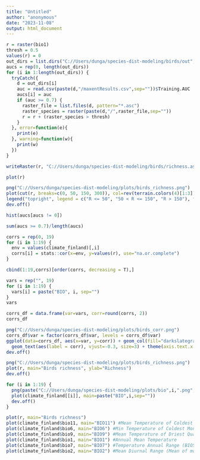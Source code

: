 ---
title: "Untitled"
author: "anonymous"
date: "2023-11-08"
output: html_document
---

```{r}
r = raster(bio1)
thresh = 0.5
values(r) = 0
out_dirs = list.dirs("C://Users/dunga/species-dist-modeling/birds/out", recursive=FALSE)
aucs = rep(0, length(out_dirs))
for (i in 1:length(out_dirs)) {
  tryCatch({
    d = out_dirs[i]
    auc = read.csv(paste(d,"/maxentResults.csv",sep=""))$Training.AUC
    aucs[i] = auc
    if (auc >= 0.7) {
      raster_file = list.files(d, pattern="*.asc")
      raster_species = raster(paste(d,"/",raster_file,sep=""))
      r = r + (raster_species > thresh)
    }
  }, error=function(e){
    print(e)
  }, warning=function(w){
    print(w)
  })
}
```

```{r}
writeRaster(r, "C://Users/dunga/species-dist-modeling/birds/richness.asc")
```

```{r}
plot(r)
```

```{r}
png("C://Users/dunga/species-dist-modeling/plots/birds_richness.png")
plot(cut(r, breaks=c(0, 50, 150, 300)), col=rev(terrain.colors(4)[1:3]), legend = FALSE, main="Birds Richness")
legend("topright", legend = c("R <= 50", "50 < R <= 150", "R > 150"), fill=rev(terrain.colors(4)[1:3]))
dev.off()
```
```{r}
hist(aucs[aucs != 0])
```
```{r}
sum(aucs >= 0.7)/length(aucs)
```

```{r}
corrs = rep(0, 19)
for (i in 1:19) {
  env = values(climate_finland)[,i]
  corrs[i] = stats::cor(x=env, y=values(r), use="na.or.complete")
}
```

```{r}
cbind(1:19,corrs)[order(corrs, decreasing = T),]
```
```{r}
vars = rep("", 19)
for (i in 1:19) {
  vars[i] = paste("BIO", i, sep="")
}
vars
```
```{r}
corrs_df = data.frame(var=vars, corr=round(corrs, 2))
corrs_df
```

```{r}
png("C://Users/dunga/species-dist-modeling/plots/birds_corr.png")
corrs_df$var = factor(corrs_df$var, levels = corrs_df$var)
ggplot(data=corrs_df, aes(x=var, y=corr)) + geom_col(fill="darkslategray1") +
  geom_text(aes(label = corr), vjust=-0.3, size=3) + theme(axis.text.x = element_text(angle = 40, size=9)) + labs(x="Variables", y="Correlation", title="Correlation of Bioclimatic Variables with Species Richness")
dev.off()
```
```{r}
png("C://Users/dunga/species-dist-modeling/plots/birds_richness.png")
plot(r, main="Birds richness", ylab="Richness")
dev.off()
```
```{r}
for (i in 1:19) {
  png(paste("C://Users/dunga/species-dist-modeling/plots/bio",i,".png",sep=""))
  plot(climate_finland[[i]], main=paste("BIO",i,sep=""))
  dev.off()
}
```


```{r}
plot(r, main="Birds richness")
plot(climate_finland$bio11, main="BIO11") #Mean Temperature of Coldest Quarter
plot(climate_finland$bio6, main="BIO6") #Min Temperature of Coldest Month
plot(climate_finland$bio9, main="BIO9") #Mean Temperature of Driest Quarter
plot(climate_finland$bio1, main="BIO1") #Annual Mean Temperature
plot(climate_finland$bio7, main="BIO7") #Temperature Annual Range (BIO5-BIO6)
plot(climate_finland$bio2, main="BIO2") #Mean Diurnal Range (Mean of monthly (max temp - min temp))
```
```{r}

```

